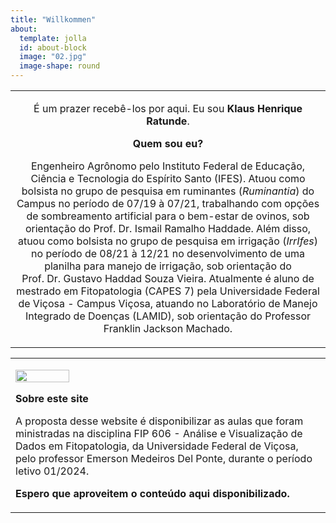```yaml
---
title: "Willkommen"
about:
  template: jolla
  id: about-block
  image: "02.jpg"
  image-shape: round
---
```


+:-------------------------------------------------------------------------------------------------------------------------------------------------------------------------------------------------------------------------------------------------------------------------------------------------------------------------------------------------------------------------------------------------------------------------------------------------------------------------------------------------------------------------------------------------------------------------------------------------------------------------------------------------------------------------------------------------------------------------------------------------------------------------------------------------------------------------:+
| É um prazer recebê-los por aqui. Eu sou **Klaus Henrique Ratunde**.                                                                                                                                                                                                                                                                                                                                                                                                                                                                                                                                                                                                                                                                                                                                                       |
|                                                                                                                                                                                                                                                                                                                                                                                                                                                                                                                                                                                                                                                                                                                                                                                                                           |
| **Quem sou eu?**                                                                                                                                                                                                                                                                                                                                                                                                                                                                                                                                                                                                                                                                                                                                                                                                          |
|                                                                                                                                                                                                                                                                                                                                                                                                                                                                                                                                                                                                                                                                                                                                                                                                                           |
| Engenheiro Agrônomo pelo Instituto Federal de Educação, Ciência e Tecnologia do Espírito Santo (IFES). Atuou como bolsista no grupo de pesquisa em ruminantes (*Ruminantia*) do Campus no período de 07/19 à 07/21, trabalhando com opções de sombreamento artificial para o bem-estar de ovinos, sob orientação do Prof. Dr. Ismail Ramalho Haddade. Além disso, atuou como bolsista no grupo de pesquisa em irrigação (*IrrIfes*) no período de 08/21 à 12/21 no desenvolvimento de uma planilha para manejo de irrigação, sob orientação do Prof. Dr. Gustavo Haddad Souza Vieira. Atualmente é aluno de mestrado em Fitopatologia (CAPES 7) pela Universidade Federal de Viçosa - Campus Viçosa, atuando no Laboratório de Manejo Integrado de Doenças (LAMID), sob orientação do Professor Franklin Jackson Machado. |
+---------------------------------------------------------------------------------------------------------------------------------------------------------------------------------------------------------------------------------------------------------------------------------------------------------------------------------------------------------------------------------------------------------------------------------------------------------------------------------------------------------------------------------------------------------------------------------------------------------------------------------------------------------------------------------------------------------------------------------------------------------------------------------------------------------------------------+

+--------------------------------------------------------------------------------------------------------------------------------------------------------------------------------------------------------------------------------------------------------------------+
| ![](img03.png){width="42%"}                                                                                                                                                                                                                                        |
|                                                                                                                                                                                                                                                                    |
| **Sobre este site**                                                                                                                                                                                                                                                |
|                                                                                                                                                                                                                                                                    |
| A proposta desse website é disponibilizar as aulas que foram ministradas na disciplina FIP 606 - Análise e Visualização de Dados em Fitopatologia, da Universidade Federal de Viçosa, pelo professor Emerson Medeiros Del Ponte, durante o período letivo 01/2024. |
|                                                                                                                                                                                                                                                                    |
| **Espero que aproveitem o conteúdo aqui disponibilizado.**                                                                                                                                                                                                         |
+--------------------------------------------------------------------------------------------------------------------------------------------------------------------------------------------------------------------------------------------------------------------+
